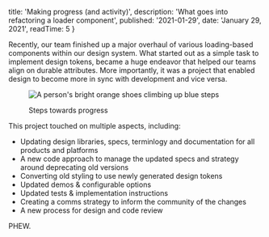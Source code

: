 
  title: 'Making progress (and activity)',
  description: 'What goes into refactoring a loader component',
  published: '2021-01-29',
  date: 'January 29, 2021',
  readTime: 5
}


Recently, our team finished up a major overhaul of various loading-based components within our design system. What started out as a simple task to implement design tokens, became a huge endeavor that helped our teams align on durable attributes. More importantly, it was a project that enabled design to become more in sync with development and vice versa.

<figure>

![A person's bright orange shoes climbing up blue steps](https://images.unsplash.com/photo-1448387473223-5c37445527e7?ixid=MXwxMjA3fDB8MHxwaG90by1wYWdlfHx8fGVufDB8fHw%3D&ixlib=rb-1.2.1&auto=format&fit=crop&w=1350&q=80)

<figcaption>Steps towards progress</figcaption>

</figure>

This project touched on multiple aspects, including:

- Updating design libraries, specs, terminlogy and documentation for all products and platforms
- A new code approach to manage the updated specs and strategy around deprecating old versions
- Converting old styling to use newly generated design tokens
- Updated demos & configurable options
- Updated tests & implementation instructions
- Creating a comms strategy to inform the community of the changes
- A new process for design and code review

PHEW.
